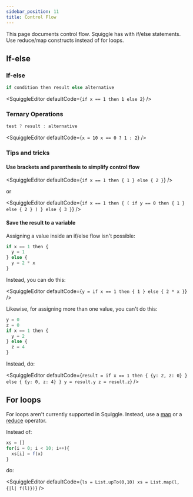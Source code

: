 ```yaml
---
sidebar_position: 11
title: Control Flow
---
```



This page documents control flow. Squiggle has with if/else statements. Use reduce/map constructs instead of for loops.

## If-else

### If-else

```js
if condition then result else alternative
```

<SquiggleEditor
  defaultCode={`
if x == 1 then 1 else 2
`}
/>

### Ternary Operations

```js
test ? result : alternative
```

<SquiggleEditor
  defaultCode={`
x = 10
x == 0 ? 1 : 2
`}
/>

### Tips and tricks

#### Use brackets and parenthesis to simplify control flow

<SquiggleEditor
  defaultCode={`
if x == 1 then {
  1
} else {
  2
}
`}
/>

or

<SquiggleEditor
  defaultCode={`
if x == 1 then {
  (
    if y == 0 then {
      1
    } else {
      2
    }
  )
} else {
  3
}
`}
/>

#### Save the result to a variable

Assigning a value inside an if/else flow isn't possible:
```js
if x == 1 then {
  y = 1
} else {
  y = 2 * x
}
```

Instead, you can do this:

<SquiggleEditor
  defaultCode={`
y = if x == 1 then {
  1
} else {
  2 * x
}
`}
/>

Likewise, for assigning more than one value, you can't do this:

```js
y = 0
z = 0 
if x == 1 then {
  y = 2
} else {
  z = 4
}
```

Instead, do:

<SquiggleEditor
  defaultCode={`
result = if x == 1 then {
  {y: 2, z: 0}
} else {
  {y: 0, z: 4}
}
y = result.y
z = result.z
`}
/>


## For loops

For loops aren't currently supported in Squiggle. Instead, use a [map](/docs/Api/List#map) or a [reduce](/docs/Api/List#reduce) operator.


Instead of:

```js
xs = []
for(i = 0; i < 10; i++){
  xs[i] = f(x)
}
```

do:

<SquiggleEditor
  defaultCode={`
ls = List.upTo(0,10)
xs = List.map(l, {|l| f(l)})
`}
/>
